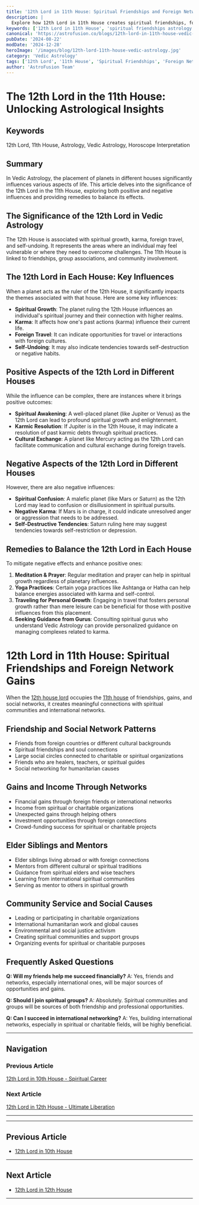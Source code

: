 ```yaml
---
title: '12th Lord in 11th House: Spiritual Friendships and Foreign Network Gains in Vedic Astrology'
description: |
  Explore how 12th Lord in 11th House creates spiritual friendships, foreign network connections, charitable gains, and liberation through community service in comprehensive analysis.
keywords: ['12th Lord in 11th House', 'spiritual friendships astrology', 'foreign network gains', 'charitable community', 'mystical social connections', 'overseas friendships', 'vedic astrology friendships', 'spiritual social groups', 'international networks', 'liberation through community']
canonical: 'https://astrofusion.co/blogs/12th-lord-in-11th-house-vedic-astrology'
pubDate: '2024-08-22'
modDate: '2024-12-28'
heroImage: '/images/blog/12th-lord-11th-house-vedic-astrology.jpg'
category: 'Vedic Astrology'
tags: ['12th Lord', '11th House', 'Spiritual Friendships', 'Foreign Networks', 'Community Service', 'Charitable Gains', 'Social Liberation']
author: 'AstroFusion Team'
---
```


# The 12th Lord in the 11th House: Unlocking Astrological Insights

## Keywords
12th Lord, 11th House, Astrology, Vedic Astrology, Horoscope Interpretation

## Summary
In Vedic Astrology, the placement of planets in different houses significantly influences various aspects of life. This article delves into the significance of the 12th Lord in the 11th House, exploring both positive and negative influences and providing remedies to balance its effects.

## The Significance of the 12th Lord in Vedic Astrology
The 12th House is associated with spiritual growth, karma, foreign travel, and self-undoing. It represents the areas where an individual may feel vulnerable or where they need to overcome challenges. The 11th House is linked to friendships, group associations, and community involvement.

## The 12th Lord in Each House: Key Influences
When a planet acts as the ruler of the 12th House, it significantly impacts the themes associated with that house. Here are some key influences:

- **Spiritual Growth**: The planet ruling the 12th House influences an individual's spiritual journey and their connection with higher realms.
- **Karma**: It affects how one's past actions (karma) influence their current life.
- **Foreign Travel**: It can indicate opportunities for travel or interactions with foreign cultures.
- **Self-Undoing**: It may also indicate tendencies towards self-destruction or negative habits.

## Positive Aspects of the 12th Lord in Different Houses
While the influence can be complex, there are instances where it brings positive outcomes:

- **Spiritual Awakening**: A well-placed planet (like Jupiter or Venus) as the 12th Lord can lead to profound spiritual growth and enlightenment.
- **Karmic Resolution**: If Jupiter is in the 12th House, it may indicate a resolution of past karmic debts through spiritual practices.
- **Cultural Exchange**: A planet like Mercury acting as the 12th Lord can facilitate communication and cultural exchange during foreign travels.

## Negative Aspects of the 12th Lord in Different Houses
However, there are also negative influences:

- **Spiritual Confusion**: A malefic planet (like Mars or Saturn) as the 12th Lord may lead to confusion or disillusionment in spiritual pursuits.
- **Negative Karma**: If Mars is in charge, it could indicate unresolved anger or aggression that needs to be addressed.
- **Self-Destructive Tendencies**: Saturn ruling here may suggest tendencies towards self-restriction or depression.

## Remedies to Balance the 12th Lord in Each House
To mitigate negative effects and enhance positive ones:

1. **Meditation & Prayer**: Regular meditation and prayer can help in spiritual growth regardless of planetary influences.
2. **Yoga Practices**: Certain yoga practices like Ashtanga or Hatha can help balance energies associated with karma and self-control.
3. **Traveling for Personal Growth**: Engaging in travel that fosters personal growth rather than mere leisure can be beneficial for those with positive influences from this placement.
4. **Seeking Guidance from Gurus**: Consulting spiritual gurus who understand Vedic Astrology can provide personalized guidance on managing complexes related to karma.

# 12th Lord in 11th House: Spiritual Friendships and Foreign Network Gains

When the [12th house lord](/blogs/12th-house-vedic-astrology) occupies the [11th house](/blogs/11th-house-vedic-astrology) of friendships, gains, and social networks, it creates meaningful connections with spiritual communities and international networks.

## Friendship and Social Network Patterns
- Friends from foreign countries or different cultural backgrounds
- Spiritual friendships and soul connections
- Large social circles connected to charitable or spiritual organizations
- Friends who are healers, teachers, or spiritual guides
- Social networking for humanitarian causes

## Gains and Income Through Networks
- Financial gains through foreign friends or international networks
- Income from spiritual or charitable organizations
- Unexpected gains through helping others
- Investment opportunities through foreign connections
- Crowd-funding success for spiritual or charitable projects

## Elder Siblings and Mentors
- Elder siblings living abroad or with foreign connections
- Mentors from different cultural or spiritual traditions
- Guidance from spiritual elders and wise teachers
- Learning from international spiritual communities
- Serving as mentor to others in spiritual growth

## Community Service and Social Causes
- Leading or participating in charitable organizations
- International humanitarian work and global causes
- Environmental and social justice activism
- Creating spiritual communities and support groups
- Organizing events for spiritual or charitable purposes

## Frequently Asked Questions

**Q: Will my friends help me succeed financially?**
A: Yes, friends and networks, especially international ones, will be major sources of opportunities and gains.

**Q: Should I join spiritual groups?**
A: Absolutely. Spiritual communities and groups will be sources of both friendship and professional opportunities.

**Q: Can I succeed in international networking?**
A: Yes, building international networks, especially in spiritual or charitable fields, will be highly beneficial.

---

## Navigation

### Previous Article
[12th Lord in 10th House - Spiritual Career](/blogs/12th-lord-in-10th-house-vedic-astrology)

### Next Article  
[12th Lord in 12th House - Ultimate Liberation](/blogs/12th-lord-in-12th-house-vedic-astrology)

---
---

## Previous Article
- [12th Lord in 10th House](101210_12th_Lord_in_10th_House.mdx)

---

## Next Article
- [12th Lord in 12th House](101212_12th_Lord_in_12th_House.mdx)

---
